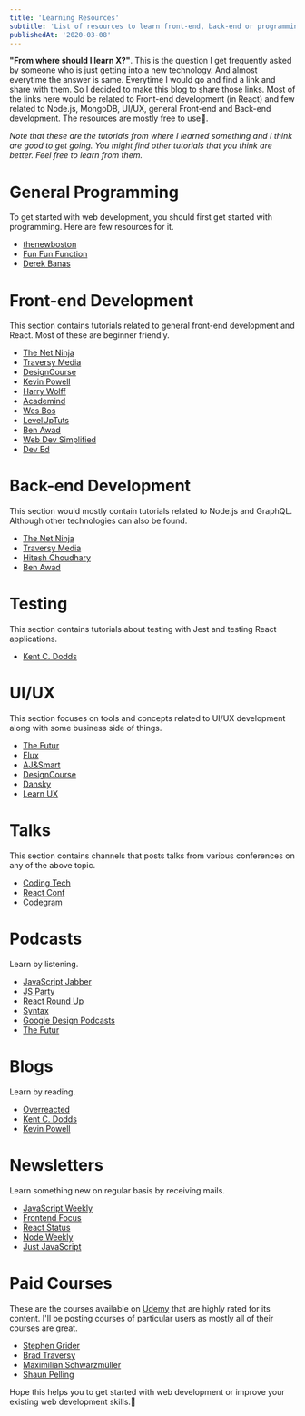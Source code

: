 ```yaml
---
title: 'Learning Resources'
subtitle: 'List of resources to learn front-end, back-end or programming in general'
publishedAt: '2020-03-08'
---
```


**"From where should I learn X?"**. This is the question I get frequently asked by someone who is just getting into a new technology. And almost everytime the answer is same. Everytime I would go and find a link and share with them. So I decided to make this blog to share those links. Most of the links here would be related to Front-end development (in React) and few related to Node.js, MongoDB, UI/UX, general Front-end and Back-end development. The resources are mostly free to use🎉.

_Note that these are the tutorials from where I learned something and I think are good to get going. You might find other tutorials that you think are better. Feel free to learn from them._

# General Programming

To get started with web development, you should first get started with programming. Here are few resources for it.

-   [thenewboston](https://www.youtube.com/user/thenewboston)
-   [Fun Fun Function](https://www.youtube.com/channel/UCO1cgjhGzsSYb1rsB4bFe4Q)
-   [Derek Banas](https://www.youtube.com/user/derekbanas)

# Front-end Development

This section contains tutorials related to general front-end development and React. Most of these are beginner friendly.

-   [The Net Ninja](https://www.youtube.com/channel/UCW5YeuERMmlnqo4oq8vwUpg)
-   [Traversy Media](https://www.youtube.com/user/TechGuyWeb)
-   [DesignCourse](https://www.youtube.com/user/DesignCourse)
-   [Kevin Powell](https://www.youtube.com/user/KepowOb)
-   [Harry Wolff](https://www.youtube.com/user/hswolff)
-   [Academind](https://www.youtube.com/channel/UCSJbGtTlrDami-tDGPUV9-w)
-   [Wes Bos](https://www.youtube.com/user/wesbos)
-   [LevelUpTuts](https://www.youtube.com/user/LevelUpTuts)
-   [Ben Awad](https://www.youtube.com/user/99baddawg)
-   [Web Dev Simplified](https://www.youtube.com/channel/UCFbNIlppjAuEX4znoulh0Cw)
-   [Dev Ed](https://www.youtube.com/channel/UClb90NQQcskPUGDIXsQEz5Q)

# Back-end Development

This section would mostly contain tutorials related to Node.js and GraphQL. Although other technologies can also be found.

-   [The Net Ninja](https://www.youtube.com/channel/UCW5YeuERMmlnqo4oq8vwUpg)
-   [Traversy Media](https://www.youtube.com/user/TechGuyWeb)
-   [Hitesh Choudhary](https://www.youtube.com/user/hiteshitube)
-   [Ben Awad](https://www.youtube.com/user/99baddawg)

# Testing

This section contains tutorials about testing with Jest and testing React applications.

-   [Kent C. Dodds](https://www.youtube.com/user/kentdoddsfamily)

# UI/UX

This section focuses on tools and concepts related to UI/UX development along with some business side of things.

-   [The Futur](https://www.youtube.com/user/TheSkoolRocks)
-   [Flux](https://www.youtube.com/channel/UCN7dywl5wDxTu1RM3eJ_h9Q)
-   [AJ&Smart](https://www.youtube.com/channel/UCeB_OpLspKJGiKv1CYkWFFw)
-   [DesignCourse](https://www.youtube.com/user/DesignCourse)
-   [Dansky](https://www.youtube.com/channel/UCAbq1eKey19tt-FfaIO1RMA)
-   [Learn UX](https://learnux.io)

# Talks

This section contains channels that posts talks from various conferences on any of the above topic.

-   [Coding Tech](https://www.youtube.com/channel/UCtxCXg-UvSnTKPOzLH4wJaQ)
-   [React Conf](https://www.youtube.com/channel/UCz5vTaEhvh7dOHEyd1efcaQ)
-   [Codegram](https://www.youtube.com/channel/UCwoOpKfkyCQHW562hXXQAGg)

# Podcasts

Learn by listening.

-   [JavaScript Jabber](https://devchat.tv/js-jabber)
-   [JS Party](https://changelog.com/jsparty)
-   [React Round Up](https://devchat.tv/react-round-up)
-   [Syntax](https://syntax.fm)
-   [Google Design Podcasts](https://design.google/library/podcasts)
-   [The Futur](https://thefutur.com/podcast)

# Blogs

Learn by reading.

-   [Overreacted](https://overreacted.io)
-   [Kent C. Dodds](https://kentcdodds.com)
-   [Kevin Powell](https://www.kevinpowell.co/articles)

# Newsletters

Learn something new on regular basis by receiving mails.

-   [JavaScript Weekly](https://javascriptweekly.com)
-   [Frontend Focus](https://frontendfoc.us)
-   [React Status](https://react.statuscode.com)
-   [Node Weekly](https://nodeweekly.com)
-   [Just JavaScript](https://justjavascript.com)

# Paid Courses

These are the courses available on [Udemy](https://www.udemy.com) that are highly rated for its content. I'll be posting courses of particular users as mostly all of their courses are great.

-   [Stephen Grider](https://www.udemy.com/user/sgslo)
-   [Brad Traversy](https://www.udemy.com/user/brad-traversy)
-   [Maximilian Schwarzmüller](https://www.udemy.com/user/maximilian-schwarzmuller)
-   [Shaun Pelling](https://www.udemy.com/user/47fd83f6-5e4a-4e87-a0f0-519ac51f91b6)

Hope this helps you to get started with web development or improve your existing web development skills.🙂

